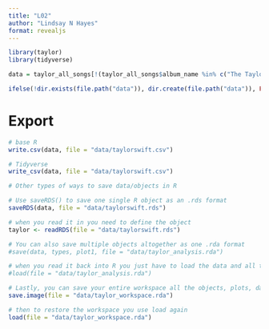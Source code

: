 ```yaml
---
title: "L02"
author: "Lindsay N Hayes"
format: revealjs
---
```


```r
library(taylor)
library(tidyverse)

data = taylor_all_songs[!(taylor_all_songs$album_name %in% c("The Taylor Swift Holiday Collection", "Beautiful Eyes", NA)), c("album_name", "album_release", "track_number", "track_name", "danceability", "energy", "key", "loudness", "mode", "speechiness", "acousticness", "instrumentalness", "liveness", "valence", "tempo", "time_signature", "duration_ms", "explicit", "key_name", "mode_name", "key_mode")]

ifelse(!dir.exists(file.path("data")), dir.create(file.path("data")), FALSE)
```


# Export
```r
# base R
write.csv(data, file = "data/taylorswift.csv")

# Tidyverse
write_csv(data, file = "data/taylorswift.csv")

# Other types of ways to save data/objects in R

# Use saveRDS() to save one single R object as an .rds format
saveRDS(data, file = "data/taylorswift.rds")

# when you read it in you need to define the object
taylor <- readRDS(file = "data/taylorswift.rds")

# You can also save multiple objects altogether as one .rda format
#save(data, types, plot1, file = "data/taylor_analysis.rda")

# when you read it back into R you just have to load the data and all the objects names are restored
#load(file = "data/taylor_analysis.rda")

# Lastly, you can save your entire workspace all the objects, plots, data, values you've generated using save.image()
save.image(file = "data/taylor_workspace.rda")

# then to restore the workspace you use load again
load(file = "data/taylor_workspace.rda")

```

